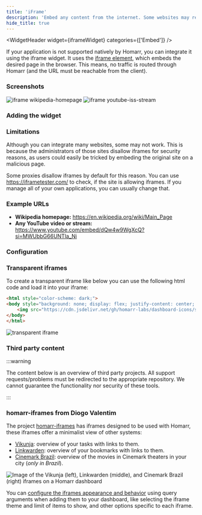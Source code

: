 ```yaml
---
title: 'iFrame'
description: 'Embed any content from the internet. Some websites may restrict access.'
hide_title: true
---
```




<WidgetHeader
  widget={iframeWidget}
  categories={['Embed']}
/>

If your application is not supported natively by Homarr, you can integrate it using the iframe widget.
It uses the [iframe element](https://developer.mozilla.org/en-US/docs/Web/HTML/Element/iframe),
which embeds the desired page in the browser.
This means, no traffic is routed through Homarr (and the URL must be reachable from the client).

### Screenshots


<div>
  <img src={wikipediaHomepage} alt="iframe wikipedia-homepage" width={128 * 3} />
  <img src={youtubeStream} alt="iframe youtube-iss-stream" width={128 * 3} />
</div>

### Adding the widget

<AddingWidget />

### Limitations

Although you can integrate many websites, some may not work.
This is because the administrators of those sites disallow iframes
for security reasons, as users could easily be tricked
by embeding the original site on a malicious page.

Some proxies disallow iframes by default for this reason.
You can use https://iframetester.com/ to check, if the site is allowing iframes.
If you manage all of your own applications, you can usually change that.

### Example URLs

- **Wikipedia homepage:** https://en.wikipedia.org/wiki/Main_Page
- **Any YouTube video or stream:** https://www.youtube.com/embed/dQw4w9WgXcQ?si=MWUbbG66UNTla_Ni

### Configuration
<WidgetConfig configuration={iframeWidget.configuration} />

### Transparent iframes

To create a transparent iframe like below you can use the following html code and load it into your iframe:

```html
<html style="color-scheme: dark;">
<body style="background: none; display: flex; justify-content: center; align-items: center;">
    <img src="https://cdn.jsdelivr.net/gh/homarr-labs/dashboard-icons/svg/homarr.svg" width="90" height="90" />
</body>
</html>
```

![transparent iframe](./img/transparent-iframe.png)

### Third party content
:::warning

The content below is an overview of third party projects. All support requests/problems must be redirected to the appropriate repository.
We cannot guarantee the functionality nor security of these tools.

:::

### homarr-iframes from Diogo Valentim
The project [homarr-iframes](https://github.com/diogovalentte/homarr-iframes) has iframes designed to be used with Homarr, these iframes offer a minimalist view of other systems:

- [Vikunja](https://github.com/go-vikunja/vikunja): overview of your tasks with links to them.
- [Linkwarden](https://github.com/linkwarden/linkwarden): overview of your bookmarks with links to them.
- [Cinemark Brazil](https://www.cinemark.com.br): overview of the movies in Cinemark theaters in your city (*only in Brazil*).

![Image of the Vikunja (left), Linkwarden (middle), and Cinemark Brazil (right) iframes on a Homarr dashboard](./img/homarr-iframes-example.webp "Image of the Vikunja (left), Linkwarden (middle), and Cinemark Brazil (right) iframes on a Homarr dashboard")

You can [configure the iframes appearance and behavior](https://github.com/diogovalentte/homarr-iframes?tab=readme-ov-file#adding-to-homarr) using query arguments when adding them to your dashboard, like selecting the iframe theme and limit of items to show, and other options specific to each iframe.
